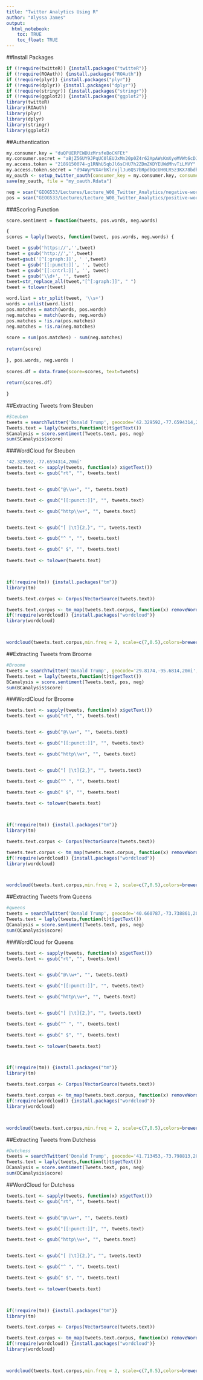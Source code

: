 ```yaml
---
title: "Twitter Analytics Using R"
author: "Alyssa James"
output: 
  html_notebook:
    toc: TRUE
    toc_float: TRUE
---
```



##Install Packages
```r
if (!require(twitteR)) {install.packages("twitteR")}
if (!require(ROAuth)) {install.packages("ROAuth")}
if (!require(plyr)) {install.packages("plyr")}
if (!require(dplyr)) {install.packages("dplyr")}
if (!require(stringr)) {install.packages("stringr")}
if (!require(ggplot2)) {install.packages("ggplot2")}
library(twitteR)
library(ROAuth)
library(plyr)
library(dplyr)
library(stringr)
library(ggplot2)
```

##Authentication
```r
my.consumer.key = "duQPUERPEWDUzMrsfeBoCKFEt"
my.consumer.secret = "aBjZ56UY9JPqUC0lEUJxMn20p0Z4r62XpAWsKmXyeMVWt6cDJb"
my.access.token = "2189150074-g1RNhU5qbJl6sCHU7h2ZDmZKDYEUWdMhvTiLMVY"
my.access.token.secret = "d94WyPVX4rbKlrxjlJu6QS7bRpdbQcUH0LR5z3KX78bdh"
my_oauth <- setup_twitter_oauth(consumer_key = my.consumer.key, consumer_secret = my.consumer.secret, access_token = my.access.token, access_secret = my.access.token.secret)
save(my_oauth, file = "my_oauth.Rdata")
```


```r
neg = scan("GEOG533/Lectures/Lecture_W08_Twitter_Analytics/negative-words.txt", what="character", comment.char=";")
pos = scan("GEOG533/Lectures/Lecture_W08_Twitter_Analytics/positive-words.txt", what="character", comment.char=";")
```
###Scoring Function
```r
score.sentiment = function(tweets, pos.words, neg.words)

{
scores = laply(tweets, function(tweet, pos.words, neg.words) {

tweet = gsub('https://','',tweet) 
tweet = gsub('http://','',tweet)
tweet=gsub('[^[:graph:]]', ' ',tweet)
tweet = gsub('[[:punct:]]', '', tweet)
tweet = gsub('[[:cntrl:]]', '', tweet) 
tweet = gsub('\\d+', '', tweet) 
tweet=str_replace_all(tweet,"[^[:graph:]]", " ") 
tweet = tolower(tweet) 

word.list = str_split(tweet, '\\s+') 
words = unlist(word.list)
pos.matches = match(words, pos.words) 
neg.matches = match(words, neg.words)
pos.matches = !is.na(pos.matches) 
neg.matches = !is.na(neg.matches)
 
score = sum(pos.matches) - sum(neg.matches) 
 
return(score)
 
}, pos.words, neg.words )
 
scores.df = data.frame(score=scores, text=tweets)
 
return(scores.df)
 
}

```

##Extracting Tweets from Steuben 
```r
#Steuben
tweets = searchTwitter('Donald Trump', geocode='42.329592,-77.6594314,20mi',  n = 100)
Tweets.text = laply(tweets,function(t)t$getText())
SCanalysis = score.sentiment(Tweets.text, pos, neg)
sum(SCanalysis$score)
```
###WordCloud for Steuben
```r
'42.329592,-77.6594314,20mi'
tweets.text <- sapply(tweets, function(x) x$getText())
tweets.text <- gsub("rt", "", tweets.text)


tweets.text <- gsub("@\\w+", "", tweets.text)

tweets.text <- gsub("[[:punct:]]", "", tweets.text)

tweets.text <- gsub("http\\w+", "", tweets.text)


tweets.text <- gsub("[ |\t]{2,}", "", tweets.text)

tweets.text <- gsub("^ ", "", tweets.text)

tweets.text <- gsub(" $", "", tweets.text)
 
tweets.text <- tolower(tweets.text)



if(!require(tm)) {install.packages("tm")}
library(tm)

tweets.text.corpus <- Corpus(VectorSource(tweets.text))

tweets.text.corpus <- tm_map(tweets.text.corpus, function(x) removeWords(x,stopwords()))
if(!require(wordcloud)) {install.packages("wordcloud")}
library(wordcloud)



wordcloud(tweets.text.corpus,min.freq = 2, scale=c(7,0.5),colors=brewer.pal(8, "Dark2"),  random.color= TRUE, random.order = FALSE, max.words = 150)
```

##Extracting Tweets from Broome
```r
#Broome
tweets = searchTwitter('Donald Trump', geocode='29.8174,-95.6814,20mi',  n = 100)
Tweets.text = laply(tweets,function(t)t$getText())
BCanalysis = score.sentiment(Tweets.text, pos, neg)
sum(BCanalysis$score)
```
###WordCloud for Broome
```r
tweets.text <- sapply(tweets, function(x) x$getText())
tweets.text <- gsub("rt", "", tweets.text)


tweets.text <- gsub("@\\w+", "", tweets.text)

tweets.text <- gsub("[[:punct:]]", "", tweets.text)

tweets.text <- gsub("http\\w+", "", tweets.text)


tweets.text <- gsub("[ |\t]{2,}", "", tweets.text)

tweets.text <- gsub("^ ", "", tweets.text)

tweets.text <- gsub(" $", "", tweets.text)
 
tweets.text <- tolower(tweets.text)



if(!require(tm)) {install.packages("tm")}
library(tm)

tweets.text.corpus <- Corpus(VectorSource(tweets.text))

tweets.text.corpus <- tm_map(tweets.text.corpus, function(x) removeWords(x,stopwords()))
if(!require(wordcloud)) {install.packages("wordcloud")}
library(wordcloud)



wordcloud(tweets.text.corpus,min.freq = 2, scale=c(7,0.5),colors=brewer.pal(8, "Dark2"),  random.color= TRUE, random.order = FALSE, max.words = 150)
```

##Extracting Tweets from Queens 
```r
#queens
tweets = searchTwitter('Donald Trump', geocode='40.660787,-73.738861,20mi',  n = 100)
Tweets.text = laply(tweets,function(t)t$getText())
QCanalysis = score.sentiment(Tweets.text, pos, neg)
sum(QCanalysis$score)
```
###WordCloud for Queens
```r
tweets.text <- sapply(tweets, function(x) x$getText())
tweets.text <- gsub("rt", "", tweets.text)


tweets.text <- gsub("@\\w+", "", tweets.text)

tweets.text <- gsub("[[:punct:]]", "", tweets.text)

tweets.text <- gsub("http\\w+", "", tweets.text)


tweets.text <- gsub("[ |\t]{2,}", "", tweets.text)

tweets.text <- gsub("^ ", "", tweets.text)

tweets.text <- gsub(" $", "", tweets.text)
 
tweets.text <- tolower(tweets.text)



if(!require(tm)) {install.packages("tm")}
library(tm)

tweets.text.corpus <- Corpus(VectorSource(tweets.text))

tweets.text.corpus <- tm_map(tweets.text.corpus, function(x) removeWords(x,stopwords()))
if(!require(wordcloud)) {install.packages("wordcloud")}
library(wordcloud)



wordcloud(tweets.text.corpus,min.freq = 2, scale=c(7,0.5),colors=brewer.pal(8, "Dark2"),  random.color= TRUE, random.order = FALSE, max.words = 150)
```
##Extracting Tweets from Dutchess
```r
#Dutchess
tweets = searchTwitter('Donald Trump', geocode='41.713453,-73.798813,20mi',  n = 100)
Tweets.text = laply(tweets,function(t)t$getText())
DCanalysis = score.sentiment(Tweets.text, pos, neg)
sum(DCanalysis$score)
```
##WordCloud for Dutchess
```r
tweets.text <- sapply(tweets, function(x) x$getText())
tweets.text <- gsub("rt", "", tweets.text)


tweets.text <- gsub("@\\w+", "", tweets.text)

tweets.text <- gsub("[[:punct:]]", "", tweets.text)

tweets.text <- gsub("http\\w+", "", tweets.text)


tweets.text <- gsub("[ |\t]{2,}", "", tweets.text)

tweets.text <- gsub("^ ", "", tweets.text)

tweets.text <- gsub(" $", "", tweets.text)
 
tweets.text <- tolower(tweets.text)



if(!require(tm)) {install.packages("tm")}
library(tm)

tweets.text.corpus <- Corpus(VectorSource(tweets.text))

tweets.text.corpus <- tm_map(tweets.text.corpus, function(x) removeWords(x,stopwords()))
if(!require(wordcloud)) {install.packages("wordcloud")}
library(wordcloud)



wordcloud(tweets.text.corpus,min.freq = 2, scale=c(7,0.5),colors=brewer.pal(8, "Dark2"),  random.color= TRUE, random.order = FALSE, max.words = 150)
```

